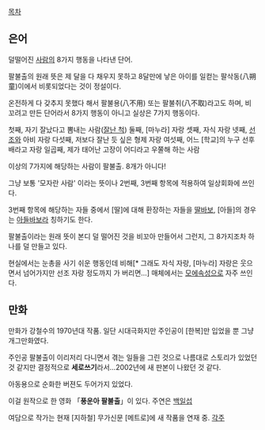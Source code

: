 [[목차]]
== 은어 ==
덜떨어진 [[사람]]의 8가지 행동을 나타낸 단어.

팔불출의 원래 뜻은 제 달을 다 채우지 못하고 8달만에 낳은 아이를 일컫는 팔삭동(八朔童)이에서 비롯되었다는 것이 정설이다.

온전하게 다 갖추지 못했다 해서 팔불용(八不用) 또는 팔불취(八不取)라고도 하며, 비꼬려고 만든 단어라서 8가지 행동이 아니고 실상은 7가지 행동이다.

첫째, 자기 잘났다고 뽐내는 사람([[잘난 척]])
둘째, [마누라] 자랑
셋째, 자식 자랑
넷째, [[선조]]와 아비 자랑
다섯째, 저보다 잘난 듯 싶은 형제 자랑
여섯째, 어느 [학교]의 누구 선후배라고 자랑
일곱째, 제가 태어난 고장이 어디라고 우쭐해 하는 사람

이상의 7가지에 해당하는 사람이 팔불출. 8개가 아니다!

그냥 보통 '모자란 사람' 이라는 뜻이나 2번째, 3번째 항목에 적용하여 일상회화에 쓰인다.

3번째 항목에 해당하는 자들 중에서 [딸]에 대해 환장하는 자들을 [[딸바보]], [아들]의 경우는 [[아들바보]]라 칭하기도 한다.

팔불출이라는 원래 뜻이 본디 덜 떨어진 것을 비꼬아 만들어서 그런지, 그 8가지조차 하나를 덜 만들고 있다.

현실에서는 눈총을 사기 쉬운 행동인데 비해[* 그래도 자식 자랑, [마누라] 자랑은 웃으면서 넘어가지만 선조 자랑 정도까지 가 버리면…] 매체에서는 [[모에속성]]으로 자주 쓰인다.
== 만화 ==
만화가 강철수의 1970년대 작품. 일단 시대극화지만 주인공이 [한복]만 입었을 뿐 그냥 개그만화였다.

주인공 팔불출이 이리저리 다니면서 겪는 일들을 그린 것으로 나름대로 스토리가 있었던 것 같지만 결정적으로 '''세로쓰기'''라서…2002년에 새 판본이 나왔던 것 같다.

아동용으로 순화한 버젼도 두어가지 있었다. 

이걸 원작으로 한 영화 「'''풍운아 팔불출'''」이 있다. 주연은 [[백일섭]]

여담으로 작가는 현재 [지하철] 무가신문 [메트로]에 새 작품을 연재 중.
[[각주]]
